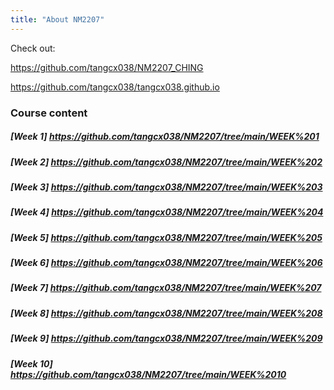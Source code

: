 ```yaml
---
title: "About NM2207"
---
```


Check out:

<https://github.com/tangcx038/NM2207_CHING>

<https://github.com/tangcx038/tangcx038.github.io>

### Course content

##### \[Week 1\] <https://github.com/tangcx038/NM2207/tree/main/WEEK%201>

##### \[Week 2\] <https://github.com/tangcx038/NM2207/tree/main/WEEK%202>

##### \[Week 3\] <https://github.com/tangcx038/NM2207/tree/main/WEEK%203>

##### \[Week 4\] <https://github.com/tangcx038/NM2207/tree/main/WEEK%204>

##### \[Week 5\] <https://github.com/tangcx038/NM2207/tree/main/WEEK%205>

##### \[Week 6\] <https://github.com/tangcx038/NM2207/tree/main/WEEK%206>

##### \[Week 7\] <https://github.com/tangcx038/NM2207/tree/main/WEEK%207>

##### \[Week 8\] <https://github.com/tangcx038/NM2207/tree/main/WEEK%208>

##### \[Week 9\] <https://github.com/tangcx038/NM2207/tree/main/WEEK%209>

##### \[Week 10\] <https://github.com/tangcx038/NM2207/tree/main/WEEK%2010> 

